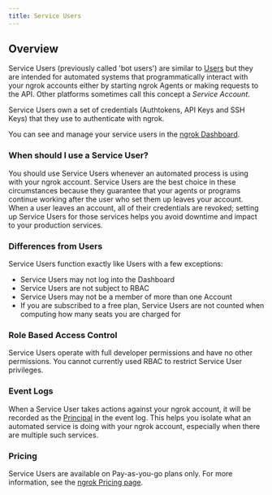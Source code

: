 ```yaml
---
title: Service Users
---
```


## Overview

Service Users (previously called 'bot users') are similar to [Users](/iam/users/) but they are intended for
automated systems that programmatically interact with your ngrok accounts
either by starting ngrok Agents or making requests to the API. Other platforms
sometimes call this concept a _Service Account_.

Service Users own a set of credentials (Authtokens, API Keys and SSH Keys) that
they use to authenticate with ngrok.

You can see and manage your service users in the [ngrok
Dashboard](https://dashboard.ngrok.com/users/bots).

### When should I use a Service User?

You should use Service Users whenever an automated process is using with your ngrok
account. Service Users are the best choice in these circumstances because they
guarantee that your agents or programs continue working after the user who set
them up leaves your account. When a user leaves an account, all of their
credentials are revoked; setting up Service Users for those services helps you
avoid downtime and impact to your production services.

### Differences from Users

Service Users function exactly like Users with a few exceptions:

- Service Users may not log into the Dashboard
- Service Users are not subject to RBAC
- Service Users may not be a member of more than one Account
- If you are subscribed to a free plan, Service Users are not counted
  when computing how many seats you are charged for

### Role Based Access Control

Service Users operate with full developer permissions and have no other
permissions. You cannot currently used RBAC to restrict Service User privileges.

### Event Logs

When a Service User takes actions against your ngrok account, it will be recorded
as the [Principal](/obs/events/#principal-object) in the event log. This helps you
isolate what an automated service is doing with your ngrok account, especially
when there are multiple such services.

### Pricing

Service Users are available on Pay-as-you-go plans only. For more information, see the [ngrok Pricing page](https://ngrok.com/pricing).

